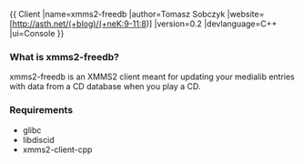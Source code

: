 {{
Client
|name=xmms2-freedb
|author=Tomasz Sobczyk
|website=[http://asth.net/(+blog)/(+neK:9-11:8)]
|version=0.2
|devlanguage=C++
|ui=Console
}}
=== What is xmms2-freedb? ===
xmms2-freedb is an XMMS2 client meant for updating your medialib entries with data from a CD database when you play a CD.

=== Requirements ===
* glibc
* libdiscid
* xmms2-client-cpp